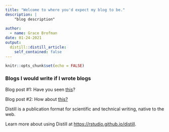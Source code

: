 ```yaml
---
title: "Welcome to where you'd expect my blog to be."
description: | 
    "blog description"
  
author:
  - name: Grace Brofman
date: 01-24-2021
output:
  distill::distill_article:
    self_contained: false
---
```



```r
knitr::opts_chunk$set(echo = FALSE)
```

### **Blogs I would write if I wrote blogs**

Blog post #1: Have you seen [this](https://laughingsquid.com/miniature-worlds-made-for-snails/)?


Blog post #2: How about [this?](https://unsnackable.substack.com/)





Distill is a publication format for scientific and technical writing, native to the web.

Learn more about using Distill at <https://rstudio.github.io/distill>.



